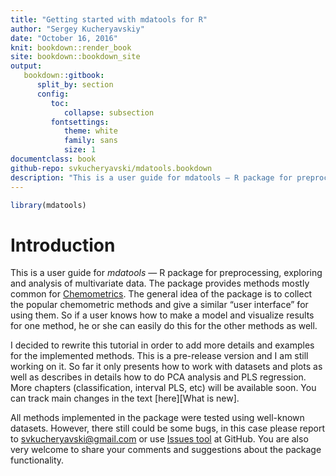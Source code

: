 ```yaml
---
title: "Getting started with mdatools for R"
author: "Sergey Kucheryavskiy"
date: "October 16, 2016"
knit: bookdown::render_book 
site: bookdown::bookdown_site
output:
   bookdown::gitbook:
      split_by: section
      config:
         toc:
            collapse: subsection
         fontsettings:
            theme: white
            family: sans
            size: 1      
documentclass: book
github-repo: svkucheryavski/mdatools.bookdown
description: "This is a user guide for mdatools — R package for preprocessing, exploring and analysis of multivariate data. The package provides methods mostly common for Chemometrics. The general idea of the package is to collect most of the common chemometric methods and give a similar user interface for using them. So if a user knows how to make a model and visualise results for one method, he or she can easily do this for the others."
---
```


```r
library(mdatools)
```

# Introduction {-}

This is a user guide for _mdatools_ — R package for preprocessing, exploring and analysis of multivariate data. 
The package provides methods mostly common for [Chemometrics](http://en.wikipedia.org/wiki/Chemometrics). 
The general idea of the package is to collect the popular chemometric methods and give a similar "user interface" 
for using them. So if a user knows how to make a model and visualize results for one method, he or she can easily 
do this for the other methods as well.

I decided to rewrite this tutorial in order to add more details and examples for the implemented methods. 
This is a pre-release version and I am still working on it. So far it only presents how to work with datasets 
and plots as well as describes in details how to do PCA analysis and PLS regression. More chapters 
(classification, interval PLS, etc) will be available soon. You can track main changes 
in the text [here][What is new].

All methods implemented in the package were tested using well-known datasets. However, there still could be 
some bugs, in this case please report to [svkucheryavski@gmail.com](mailto:svkucheryavski@gmail.com) or 
use [Issues tool](https://github.com/svkucheryavski/mdatools/issues) at GitHub. You are also very welcome 
to share your comments and suggestions about the package functionality.

